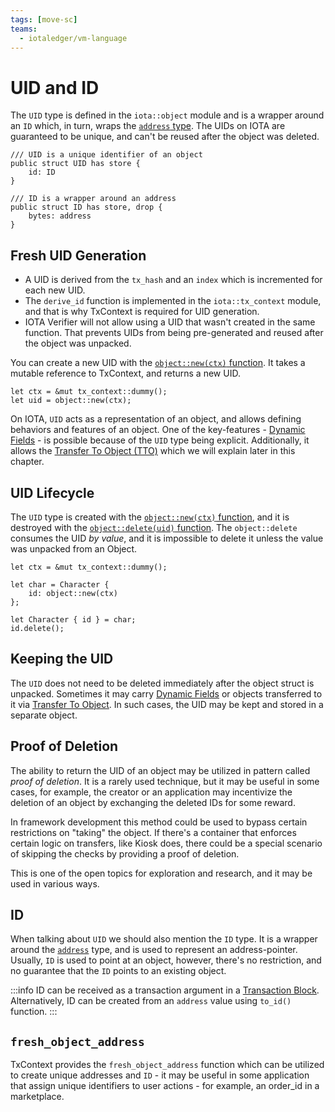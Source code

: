 ```yaml
---
tags: [move-sc]
teams:
  - iotaledger/vm-language
---
```

# UID and ID

The `UID` type is defined in the `iota::object` module and is a wrapper around an `ID` which, in
turn, wraps the [`address` type](../../../references/framework/move-stdlib/address.mdx). The UIDs on IOTA are guaranteed to be unique, and can't be reused
after the object was deleted.

```move
/// UID is a unique identifier of an object
public struct UID has store {
    id: ID
}

/// ID is a wrapper around an address
public struct ID has store, drop {
    bytes: address
}
```


## Fresh UID Generation

- A UID is derived from the `tx_hash` and an `index` which is incremented for each new UID.
- The `derive_id` function is implemented in the `iota::tx_context` module, and that is why TxContext
  is required for UID generation.
- IOTA Verifier will not allow using a UID that wasn't created in the same function. That prevents
  UIDs from being pre-generated and reused after the object was unpacked.

You can create a new UID with the [`object::new(ctx)` function](../../../references/framework/iota-framework/object.mdx#function-new). It takes a mutable reference to TxContext,
and returns a new UID.

```move
let ctx = &mut tx_context::dummy();
let uid = object::new(ctx);
```

On IOTA, `UID` acts as a representation of an object, and allows defining behaviors and features of
an object. One of the key-features - [Dynamic Fields](./dynamic-fields/dynamic-fields.mdx) - is possible because of the `UID` type
being explicit. Additionally, it allows the [Transfer To Object (TTO)](./transfers/transfer-to-object.mdx) which we will explain later
in this chapter.

## UID Lifecycle

The `UID` type is created with the [`object::new(ctx)` function](../../../references/framework/iota-framework/object.mdx#function-new), and it is destroyed with the
[`object::delete(uid)` function](../../../references/framework/iota-framework/object.mdx#function-delete). The `object::delete` consumes the UID _by value_, and it is
impossible to delete it unless the value was unpacked from an Object.

```move
let ctx = &mut tx_context::dummy();

let char = Character {
    id: object::new(ctx)
};

let Character { id } = char;
id.delete();
```

## Keeping the UID

The `UID` does not need to be deleted immediately after the object struct is unpacked. Sometimes it
may carry [Dynamic Fields](./dynamic-fields/dynamic-fields.mdx) or objects transferred to it via
[Transfer To Object](./transfers/transfer-to-object.mdx). In such cases, the UID may be kept and stored in a
separate object.

## Proof of Deletion

The ability to return the UID of an object may be utilized in pattern called _proof of deletion_. It
is a rarely used technique, but it may be useful in some cases, for example, the creator or an
application may incentivize the deletion of an object by exchanging the deleted IDs for some reward.

In framework development this method could be used to bypass certain restrictions on
"taking" the object. If there's a container that enforces certain logic on transfers, like Kiosk
does, there could be a special scenario of skipping the checks by providing a proof of deletion.

This is one of the open topics for exploration and research, and it may be used in various ways.

## ID

When talking about `UID` we should also mention the `ID` type. It is a wrapper around the [`address`](../../../references/framework/move-stdlib/address.mdx)
type, and is used to represent an address-pointer. Usually, `ID` is used to point at an object,
however, there's no restriction, and no guarantee that the `ID` points to an existing object.

:::info
ID can be received as a transaction argument in a
[Transaction Block](../transactions/transactions.mdx). Alternatively, ID can be created from
an `address` value using `to_id()` function.
:::


## `fresh_object_address`

TxContext provides the `fresh_object_address` function which can be utilized to create unique
addresses and `ID` - it may be useful in some application that assign unique identifiers to user
actions - for example, an order_id in a marketplace.
